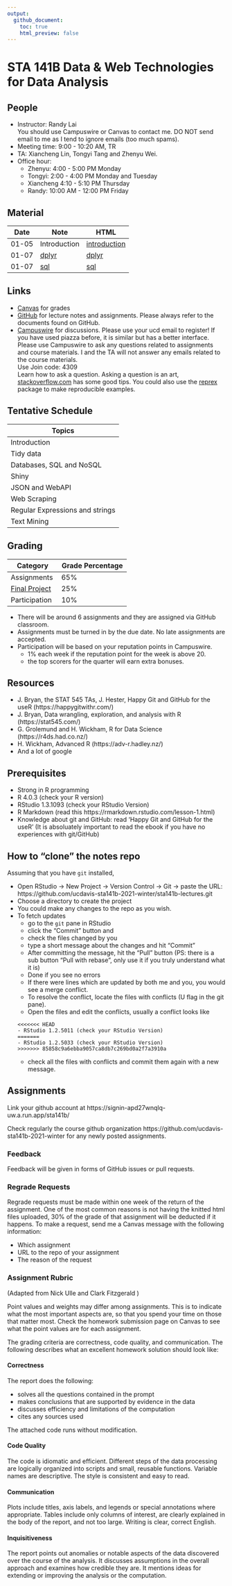 ```yaml
---
output:
  github_document:
    toc: true
    html_preview: false
---
```

# STA 141B Data & Web Technologies for Data Analysis

## People

- Instructor: Randy Lai<br>
  You should use Campuswire or Canvas to contact me. DO NOT send email to me as I tend to ignore emails (too much spams).
- Meeting time: 9:00 - 10:20 AM, TR
- TA: Xiancheng Lin, Tongyi Tang and Zhenyu Wei.
- Office hour:
  - Zhenyu: 4:00 - 5:00 PM Monday
  - Tongyi: 2:00 - 4:00 PM Monday and Tuesday
  - Xiancheng 4:10 - 5:10 PM Thursday
  - Randy: 10:00 AM - 12:00 PM Friday

## Material

| Date  | Note                          | HTML
| ----  | ----                          | ----
| 01-05 | Introduction                  | [introduction]
| 01-07 | [dplyr](ch01-dplyr/dplyr.Rmd) | [dplyr]
| 01-07 | [sql](ch02-sql/sql.Rmd) | [sql]



[introduction]: README.md
[dplyr]: https://ucdavis-sta141b-2021-winter.github.io/sta141b-lectures/ch01-dplyr/dplyr.html
[sql]: https://ucdavis-sta141b-2021-winter.github.io/sta141b-lectures/ch02-sql/sql.html


## Links

- [Canvas](http://canvas.ucdavis.edu/) for grades
- [GitHub](https://github.com/ucdavis-sta141b-2021-winter) for lecture notes and assignments. Please always refer to the documents found on GitHub.
- [Campuswire](https://campuswire.com/c/GC093FD78) for discussions. Please use your ucd email to register! If you have used piazza before, it is similar but has a better interface. Please use Campuswire to ask any questions related to assignments and course materials. I and the TA will not answer any emails related to the course materials.<br>
Use Join code: 4309<br>
Learn how to ask a question. Asking a question is an art, [stackoverflow.com](https://stackoverflow.com/help/how-to-ask) has some good tips. You could also use the [reprex](https://reprex.tidyverse.org/) package to make reproducible examples.


## Tentative Schedule


| Topics                          |
| ------                          |
| Introduction                    |
| Tidy data                       |
| Databases, SQL and NoSQL        |
| Shiny                           |
| JSON and WebAPI                 |
| Web Scraping                    |
| Regular Expressions and strings |
| Text Mining                     |


## Grading


| Category      | Grade Percentage |
| ---           | ----             |
| Assignments   | 65%              |
| [Final Project](https://github.com/ucdavis-sta141b-2021-winter/sta141b-project) | 25%              |
| Participation | 10%               |

- There will be around 6 assignments and they are assigned via GitHub classroom.
- Assignments must be turned in by the due date. No late assignments are accepted.
- Participation will be based on your reputation points in Campuswire.
  - 1% each week if the reputation point for the week is above 20.
  - the top scorers for the quarter will earn extra bonuses.


## Resources

- J. Bryan, the STAT 545 TAs, J. Hester, Happy Git and GitHub for the useR (https://happygitwithr.com/)
- J. Bryan, Data wrangling, exploration, and analysis with R (https://stat545.com/)
- G. Grolemund and H. Wickham, R for Data Science (https://r4ds.had.co.nz/)
- H. Wickham, Advanced R (https://adv-r.hadley.nz/)
- And a lot of google

## Prerequisites

- Strong in R programming
- R 4.0.3 (check your R version)
- RStudio 1.3.1093 (check your RStudio Version)
- R Markdown (read this https://rmarkdown.rstudio.com/lesson-1.html)
- Knowledge about git and GitHub: read 'Happy Git and GitHub for the useR' (It is absoluately important to read the ebook if you have no experiences with git/GitHub)


## How to "clone" the notes repo

Assuming that you have `git` installed,

- Open RStudio -> New Project -> Version Control -> Git -> paste the URL: https://github.com/ucdavis-sta141b-2021-winter/sta141b-lectures.git
- Choose a directory to create the project
- You could make any changes to the repo as you wish.
- To fetch updates
    - go to the `git` pane in RStudio
    - click the "Commit" button and
    - check the files changed by you
    - type a short message about the changes and hit "Commit"
    - After committing the message, hit the "Pull" button (PS: there is a sub button "Pull with rebase", only use it if you truly understand what it is)
    - Done if you see no errors
    - If there were lines which are updated by both me and you, you would see a merge conflict.
    - To resolve the conflict, locate the files with conflicts (U flag in the git pane).
    - Open the files and edit the conflicts, usually a conflict looks like
    ```
    <<<<<<< HEAD
    - RStudio 1.2.5011 (check your RStudio Version)
    =======
    - RStudio 1.2.5033 (check your RStudio Version)
    >>>>>>> 85858c9a6ebba9057ca8db7c269bd0a2f7a3910a
    ```
    - check all the files with conflicts and commit them again with a new message.



## Assignments

Link your github account at https://signin-apd27wnqlq-uw.a.run.app/sta141b/

Check regularly the course github organization https://github.com/ucdavis-sta141b-2021-winter for any newly posted assignments.

### Feedback

Feedback will be given in forms of GitHub issues or pull requests.

### Regrade Requests

Regrade requests must be made within one week of the return of the assignment.
One of the most common reasons is not having the knitted html files uploaded, 30% of the grade of that assignment will be deducted if it happens. To make a request, send me a Canvas message with the following information:

- Which assignment
- URL to the repo of your assignment
- The reason of the request

### Assignment Rubric

(Adapted from Nick Ulle and Clark Fitzgerald )

Point values and weights may differ among assignments. This is to indicate what the most important aspects are, so that you spend your time on those that matter most. Check the homework submission page on Canvas to see what the point values are for each assignment.

The grading criteria are correctness, code quality, and communication. The following describes what an excellent homework solution should look like:

#### Correctness

The report does the following:

- solves all the questions contained in the prompt
- makes conclusions that are supported by evidence in the data
- discusses efficiency and limitations of the computation
- cites any sources used

The attached code runs without modification.

#### Code Quality

The code is idiomatic and efficient. Different steps of the data processing are logically organized into scripts and small, reusable functions. Variable names are descriptive. The style is consistent and easy to read.

#### Communication

Plots include titles, axis labels, and legends or special annotations where appropriate. Tables include only columns of interest, are clearly explained in the body of the report, and not too large. Writing is clear, correct English.

#### Inquisitiveness

The report points out anomalies or notable aspects of the data discovered over the course of the analysis. It discusses assumptions in the overall approach and examines how credible they are. It mentions ideas for extending or improving the analysis or the computation.
